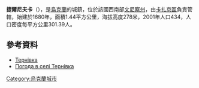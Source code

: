 {{coord|49|47|54|N|28|26|27|E|scale:30000|display=title}}

'''捷爾尼夫卡'''（{{lang-uk|Тернівка}}），是[[烏克蘭|烏克蘭]]的城鎮，位於該國西南部[[文尼察州|文尼察州]]，由[[卡扎京區|卡扎京區]]負責管轄，始建於1680年，面積1.44平方公里，海拔高度278米，2001年人口434，人口密度每平方公里301.39人。

==參考資料==
*[http://w1.c1.rada.gov.ua/pls/z7502/A005?rdat1=21.10.2012&rf7571=2068 Тернівка]{{dead link|date=2018年3月 |bot=InternetArchiveBot |fix-attempted=yes }}
*[http://weather.in.ua/ua/vinnickaja/26016 Погода в селі Терні́вка] {{Wayback|url=http://weather.in.ua/ua/vinnickaja/26016 |date=20180128074627 }}

{{Ukraine-geo-stub}}
[[Category:烏克蘭城市|Category:烏克蘭城市]]